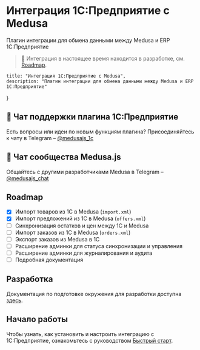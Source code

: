 # Интеграция 1С:Предприятие с Medusa

Плагин интеграции для обмена данными между Medusa и ERP 1С:Предприятие

> 🚧 Интеграция в настоящее время находится в разработке, см. [Roadmap](#roadmap).

	title: "Интеграция 1С:Предприятие с Medusa",
	description: "Плагин интеграции для обмена данными между Medusa и ERP 1С:Предприятие"
}

## 💬 Чат поддержки плагина 1С:Предприятие

Есть вопросы или идеи по новым функциям плагина?
Присоединяйтесь к чату в Telegram – [@medusajs_1c](https://t.me/medusajs_1c)

## 👥 Чат сообщества Medusa.js

Общайтесь с другими разработчиками Medusa в Telegram – [@medusajs_chat](https://t.me/medusajs_chat)

## Roadmap

- [x] Импорт товаров из 1C в Medusa (`import.xml`)
- [x] Импорт предложений из 1C в Medusa (`offers.xml`)
- [ ] Синхронизация остатков и цен между 1C и Medusa
- [ ] Импорт заказов из 1C в Medusa (`orders.xml`)
- [ ] Экспорт заказов из Medusa в 1C
- [ ] Расширение админки для статуса синхронизации и управления
- [ ] Расширение админки для журналирования и аудита
- [ ] Подробная документация

## Разработка

Документация по подготовке окружения для разработки доступна [здесь](https://github.com/gorgojs/medusa-plugins/tree/main/examples/1c).

## Начало работы

Чтобы узнать, как установить и настроить интеграцию с 1C:Предприятие, ознакомьтесь с руководством [Быстрый старт](1с-enterprise/getting-started).
